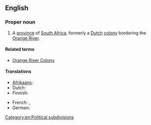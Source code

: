 ==English==

===Proper noun===
{{en-proper noun}}

# A [[province]] of [[South Africa]], formerly a [[Dutch]] [[colony]] bordering the [[Orange River]].

====Related terms====
* [[Orange River Colony]]

====Translations====
{{trans-top|province of South Africa}}
* [[Afrikaans]]: {{t|af|Oranje-Vrystaat}}
* Dutch: {{t|nl|Oranje Vrijstaat|f}}
* Finnish: {{t|fi|Oranjen vapaavaltio}}
{{trans-mid}}
* French: {{t|fr|Orange|f}}, {{t|fr|État libre d'Orange|m}}
* German: {{t|de|Oranjefreistaat|m}}
{{trans-bottom}}

[[Category:en:Political subdivisions]]